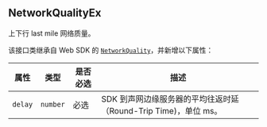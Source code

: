 ## NetworkQualityEx

上下行 last mile 网络质量。

该接口类继承自 Web SDK 的 [`NetworkQuality`](/api-ref/rtc/react/interfaces/networkquality.html)，并新增以下属性：

| 属性    | 类型     | 是否必选 | 描述                                                            |
| ------- | -------- | -------- | --------------------------------------------------------------- |
| `delay` | `number` | 必选     | SDK 到声网边缘服务器的平均往返时延（Round-Trip Time)，单位 ms。 |
